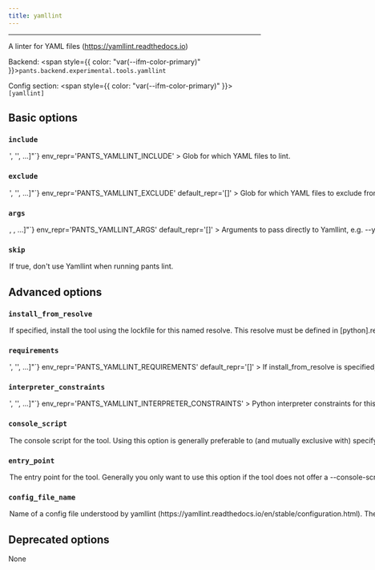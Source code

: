 ```yaml
---
title: yamllint
---
```



---

A linter for YAML files (https://yamllint.readthedocs.io)

Backend: <span style={{ color: "var(--ifm-color-primary)" }}>`pants.backend.experimental.tools.yamllint`</span>

Config section: <span style={{ color: "var(--ifm-color-primary)" }}>`[yamllint]`</span>

## Basic options

<span className={styles.options}>

### `include`

<Option
  cli_repr={`--yamllint-include="['<str>', '<str>', ...]"`}
  env_repr='PANTS_YAMLLINT_INCLUDE'
>
  

Glob for which YAML files to lint.

</Option>


### `exclude`

<Option
  cli_repr={`--yamllint-exclude="['<str>', '<str>', ...]"`}
  env_repr='PANTS_YAMLLINT_EXCLUDE'
  default_repr='[]'
>
  

Glob for which YAML files to exclude from linting.

</Option>


### `args`

<Option
  cli_repr={`--yamllint-args="[<shell_str>, <shell_str>, ...]"`}
  env_repr='PANTS_YAMLLINT_ARGS'
  default_repr='[]'
>
  

Arguments to pass directly to Yamllint, e.g. `--yamllint-args='-d relaxed'`.

</Option>


### `skip`

<Option
  cli_repr='--[no-]yamllint-skip'
  env_repr='PANTS_YAMLLINT_SKIP'
  default_repr='False'
>
  

If true, don't use Yamllint when running `pants lint`.

</Option>


## Advanced options

### `install_from_resolve`

<Option
  cli_repr='--yamllint-install-from-resolve=<str>'
  env_repr='PANTS_YAMLLINT_INSTALL_FROM_RESOLVE'
  default_repr='None'
>
  

If specified, install the tool using the lockfile for this named resolve.

This resolve must be defined in `[python].resolves`, as described in [Third-party dependencies](doc\:python-third-party-dependencies#user-lockfiles).

The resolve's entire lockfile will be installed, unless specific requirements are listed via the `requirements` option, in which case only those requirements will be installed. This is useful if you don't want to invalidate the tool's outputs when the resolve incurs changes to unrelated requirements.

If unspecified, and the `lockfile` option is unset, the tool will be installed using the default lockfile shipped with Pants.

If unspecified, and the `lockfile` option is set, the tool will use the custom `yamllint` "tool lockfile" generated from the `version` and `extra_requirements` options. But note that this mechanism is deprecated.

</Option>


### `requirements`

<Option
  cli_repr={`--yamllint-requirements="['<str>', '<str>', ...]"`}
  env_repr='PANTS_YAMLLINT_REQUIREMENTS'
  default_repr='[]'
>
  

If `install_from_resolve` is specified, install these requirements, at the versions provided by the specified resolve's lockfile.

Values can be pip-style requirements (e.g., `tool` or `tool==1.2.3` or `tool>=1.2.3`), or addresses of `python_requirement` targets (or targets that generate or depend on `python_requirement` targets).

The lockfile will be validated against the requirements - if a lockfile doesn't provide the requirement (at a suitable version, if the requirement specifies version constraints) Pants will error.

If unspecified, install the entire lockfile.

</Option>


### `interpreter_constraints`

<Option
  cli_repr={`--yamllint-interpreter-constraints="['<str>', '<str>', ...]"`}
  env_repr='PANTS_YAMLLINT_INTERPRETER_CONSTRAINTS'
>
  

Python interpreter constraints for this tool.

</Option>


### `console_script`

<Option
  cli_repr='--yamllint-console-script=<str>'
  env_repr='PANTS_YAMLLINT_CONSOLE_SCRIPT'
  default_repr='yamllint'
>
  

The console script for the tool. Using this option is generally preferable to (and mutually exclusive with) specifying an `--entry-point` since console script names have a higher expectation of staying stable across releases of the tool. Usually, you will not want to change this from the default.

</Option>


### `entry_point`

<Option
  cli_repr='--yamllint-entry-point=<str>'
  env_repr='PANTS_YAMLLINT_ENTRY_POINT'
  default_repr='None'
>
  

The entry point for the tool. Generally you only want to use this option if the tool does not offer a `--console-script` (which this option is mutually exclusive with). Usually, you will not want to change this from the default.

</Option>


### `config_file_name`

<Option
  cli_repr='--yamllint-config-file-name=<str>'
  env_repr='PANTS_YAMLLINT_CONFIG_FILE_NAME'
  default_repr='.yamllint'
>
  

Name of a config file understood by yamllint (https\://yamllint.readthedocs.io/en/stable/configuration.html). The plugin will search the ancestors of each directory in which YAML files are found for a config file of this name.

</Option>


## Deprecated options

None

</span>